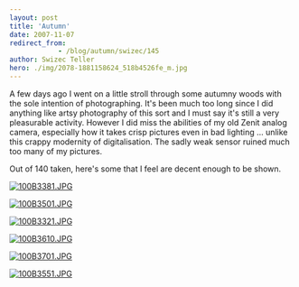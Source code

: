 ```yaml
---
layout: post
title: 'Autumn'
date: 2007-11-07
redirect_from: 
            - /blog/autumn/swizec/145
author: Swizec Teller
hero: ./img/2078-1881158624_518b4526fe_m.jpg
---
```

A few days ago I went on a little stroll through some autumny woods with the sole intention of photographing. It's been much too long since I did anything like artsy photography of this sort and I must say it's still a very pleasurable activity. However I did miss the abilities of my old Zenit analog camera, especially how it takes crisp pictures even in bad lighting ... unlike this crappy modernity of digitalisation. The sadly weak sensor ruined much too many of my pictures.

Out of 140 taken, here's some that I feel are decent enough to be shown.

[![100B3381.JPG](./img/2078-1881158624_518b4526fe_m.jpg)](http://www.flickr.com/photos/swiz/1881158624/ "Photo Sharing")

[![100B3501.JPG](./img/2217-1881163390_b8d00d6c15_m.jpg)](http://www.flickr.com/photos/swiz/1881163390/ "Photo Sharing")

[![100B3321.JPG](./img/2322-1880327557_8516ee433f_m.jpg)](http://www.flickr.com/photos/swiz/1880327557/ "Photo Sharing")

[![100B3610.JPG](./img/2215-1881174150_6c62ef00c4_m.jpg)](http://www.flickr.com/photos/swiz/1881174150/ "Photo Sharing")

[![100B3701.JPG](./img/2269-1881181694_4cf14c5081_m.jpg)](http://www.flickr.com/photos/swiz/1881181694/ "Photo Sharing")

[![100B3551.JPG](./img/2114-1880348019_d87d74f665_m.jpg)](http://www.flickr.com/photos/swiz/1880348019/ "Photo Sharing")